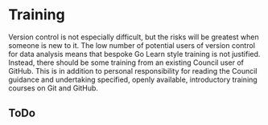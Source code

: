 # Training

Version control is not especially difficult, but the risks will be greatest when someone is new to it. The low number of potential users of version control for data analysis means that bespoke Go Learn style training is not justified. Instead, there should be some training from an existing Council user of GitHub. This is in addition to personal responsibility for reading the Council guidance and undertaking specified, openly available, introductory training courses on Git and GitHub.  

## ToDo  